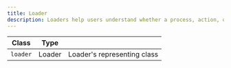 ```yaml
---
title: Loader
description: Loaders help users understand whether a process, action, or data has been triggered.
---
```


| Class            | Type    |                                                 |
| ---------------- | ------- | ----------------------------------------------- |
| `loader`         | Loader  | Loader's representing class                     |

<Preview center>
  <div class="loader"></div>
</Preview>

